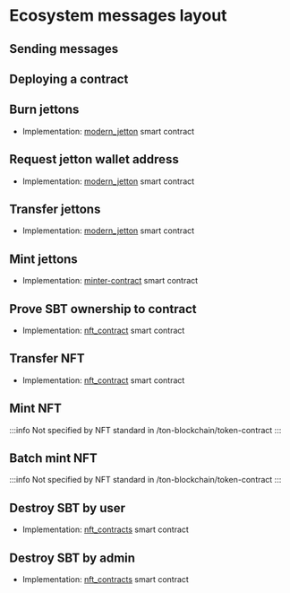 

# Ecosystem messages layout

## Sending messages

<div class="text--center">
  <ThemedImage
    alt="Diagram of message sending flow"
    sources={{
     light:
       "/img/docs/ecosystem-messages-layout/ecosystem_messages_layout_1.svg?raw=true",
     dark: "/img/docs/ecosystem-messages-layout/ecosystem_messages_layout_1_dark.svg?raw=true",
    }}
  />
</div>

## Deploying a contract

<div class="text--center">
  <ThemedImage
    alt="Diagram of contract deployment process"
    sources={{
     light:
       "/img/docs/ecosystem-messages-layout/ecosystem_messages_layout_2.svg?raw=true",
     dark: "/img/docs/ecosystem-messages-layout/ecosystem_messages_layout_2_dark.svg?raw=true",
    }}
  />
</div>

## Burn jettons

* Implementation: [modern_jetton](https://github.com/EmelyanenkoK/modern_jetton/blob/master/contracts/op-codes.func) smart contract
  <div class="text--center">
    <ThemedImage
      alt="Diagram of jetton burning process"
      sources={{
      light:
       "/img/docs/ecosystem-messages-layout/ecosystem_messages_layout_3.svg?raw=true",
      dark: "/img/docs/ecosystem-messages-layout/ecosystem_messages_layout_3_dark.svg?raw=true",
      }}
    />
  </div>

## Request jetton wallet address

* Implementation: [modern_jetton](https://github.com/EmelyanenkoK/modern_jetton/blob/master/contracts/op-codes.func) smart contract
  <div class="text--center">
    <ThemedImage
      alt="Diagram of wallet address request flow"
      sources={{
      light:
       "/img/docs/ecosystem-messages-layout/ecosystem_messages_layout_4.svg?raw=true",
      dark: "/img/docs/ecosystem-messages-layout/ecosystem_messages_layout_4_dark.svg?raw=true",
      }}
    />
  </div>

## Transfer jettons

* Implementation: [modern_jetton](https://github.com/EmelyanenkoK/modern_jetton/blob/master/contracts/op-codes.func) smart contract
  <div class="text--center">
    <ThemedImage
      alt="Diagram of jetton transfer process"
      sources={{
      light:
       "/img/docs/ecosystem-messages-layout/ecosystem_messages_layout_5.svg?raw=true",
      dark: "/img/docs/ecosystem-messages-layout/ecosystem_messages_layout_5_dark.svg?raw=true",
      }}
    />
  </div>

## Mint jettons

* Implementation: [minter-contract](https://github.com/ton-blockchain/minter-contract/blob/main/contracts/imports/op-codes.fc) smart contract
  <div class="text--center">
    <ThemedImage
      alt="Diagram of jetton minting process"
      sources={{
      light:
       "/img/docs/ecosystem-messages-layout/ecosystem_messages_layout_6.png?raw=true",
      dark: "/img/docs/ecosystem-messages-layout/ecosystem_messages_layout_6_dark.png?raw=true",
      }}
    />
  </div>

## Prove SBT ownership to contract

* Implementation: [nft_contract](https://github.com/getgems-io/nft-contracts/blob/main/packages/contracts/sources/op-codes.fc) smart contract
  <div class="text--center">
    <ThemedImage
      alt="Diagram of SBT ownership verification"
      sources={{
      light:
       "/img/docs/ecosystem-messages-layout/ecosystem_messages_layout_7.svg?raw=true",
      dark: "/img/docs/ecosystem-messages-layout/ecosystem_messages_layout_7_dark.svg?raw=true",
      }}
    />
  </div>

## Transfer NFT

* Implementation: [nft_contract](https://github.com/getgems-io/nft-contracts/blob/main/packages/contracts/sources/op-codes.fc) smart contract
  <div class="text--center">
    <ThemedImage
      alt="Diagram of NFT transfer process"
      sources={{
      light:
       "/img/docs/ecosystem-messages-layout/ecosystem_messages_layout_8.svg?raw=true",
      dark: "/img/docs/ecosystem-messages-layout/ecosystem_messages_layout_8_dark.svg?raw=true",
      }}
    />
  </div>

## Mint NFT

:::info
Not specified by NFT standard in /ton-blockchain/token-contract
:::

<div class="text--center">
  <ThemedImage
    alt="Diagram of NFT minting process"
    sources={{
     light:
       "/img/docs/ecosystem-messages-layout/ecosystem_messages_layout_9.svg?raw=true",
     dark: "/img/docs/ecosystem-messages-layout/ecosystem_messages_layout_9_dark.svg?raw=true",
    }}
  />
</div>

## Batch mint NFT

:::info
Not specified by NFT standard in /ton-blockchain/token-contract
:::

<div class="text--center">
  <ThemedImage
    alt="Diagram of batch NFT minting process"
    sources={{
     light:
       "/img/docs/ecosystem-messages-layout/ecosystem_messages_layout_10.svg?raw=true",
     dark: "/img/docs/ecosystem-messages-layout/ecosystem_messages_layout_10_dark.svg?raw=true",
    }}
  />
</div>

## Destroy SBT by user

* Implementation: [nft_contracts](https://github.com/getgems-io/nft-contracts/blob/main/packages/contracts/sources/op-codes.fc) smart contract
  <div class="text--center">
    <ThemedImage
      alt="Diagram of user-initiated SBT destruction"
      sources={{
      light:
       "/img/docs/ecosystem-messages-layout/ecosystem_messages_layout_11.svg?raw=true",
      dark: "/img/docs/ecosystem-messages-layout/ecosystem_messages_layout_11_dark.svg?raw=true",
      }}
    />
  </div>

## Destroy SBT by admin

* Implementation: [nft_contracts](https://github.com/getgems-io/nft-contracts/blob/main/packages/contracts/sources/op-codes.fc) smart contract
  <div class="text--center">
    <ThemedImage
      alt="Diagram of admin-initiated SBT destruction"
      sources={{
      light:
       "/img/docs/ecosystem-messages-layout/ecosystem_messages_layout_12.svg?raw=true",
      dark: "/img/docs/ecosystem-messages-layout/ecosystem_messages_layout_12_dark.svg?raw=true",
      }}
    />
  </div>

<Feedback />
